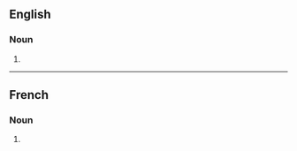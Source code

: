 ==English==

===Noun===
{{head|en|noun form}}

# {{plural of|intrusion|lang=en}}

----

==French==

===Noun===
{{head|fr|noun plural form|g=f}}

# {{plural of|intrusion|lang=fr}}
